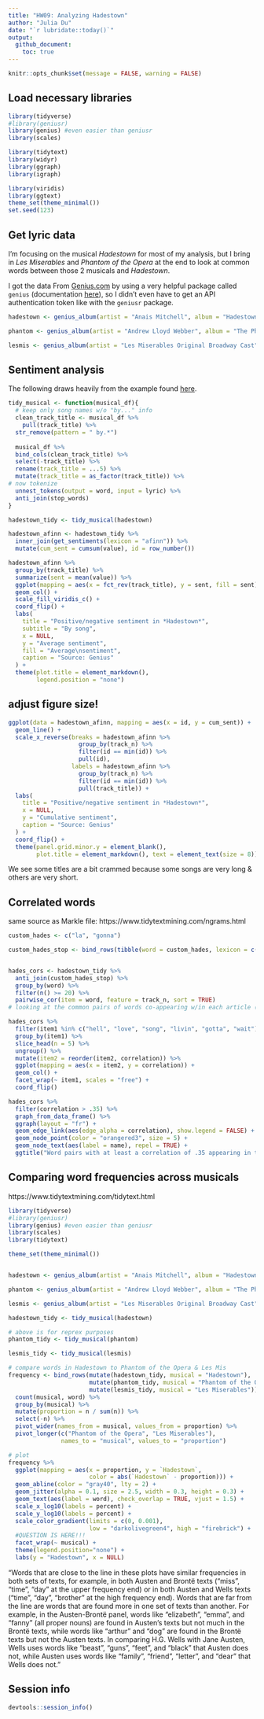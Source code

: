 ```yaml
---
title: "HW09: Analyzing Hadestown"
author: "Julia Du"
date: "`r lubridate::today()`"
output: 
  github_document:
    toc: true
---
```


```r
knitr::opts_chunk$set(message = FALSE, warning = FALSE)
```

## Load necessary libraries

```r
library(tidyverse)
#library(geniusr)
library(genius) #even easier than geniusr
library(scales)

library(tidytext)
library(widyr)
library(ggraph)
library(igraph)

library(viridis)
library(ggtext)
theme_set(theme_minimal())
set.seed(123)
```

## Get lyric data

I'm focusing on the musical *Hadestown* for most of my analysis, but I bring in *Les Miserables* and *Phantom of the Opera* at the end to look at common words between those 2 musicals and *Hadestown*.

I got the data From [Genius.com](https://genius.com) by using a very helpful package called `genius` (documentation [here](https://github.com/JosiahParry/genius)), so I didn't even have to get an API authentication token like with the `geniusr` package.

```r
hadestown <- genius_album(artist = "Anais Mitchell", album = "Hadestown (Original Broadway Cast Recording)")

phantom <- genius_album(artist = "Andrew Lloyd Webber", album = "The Phantom of the Opera (Original London Cast Recording)")

lesmis <- genius_album(artist = "Les Miserables Original Broadway Cast", album = "Les Miserables (1987 Original Broadway Cast)")
```

## Sentiment analysis

The following draws heavily from the example found [here](https://cfss.uchicago.edu/notes/hamilton/#pairs-of-words).

```r
tidy_musical <- function(musical_df){
  # keep only song names w/o "by..." info
  clean_track_title <- musical_df %>%
    pull(track_title) %>%
  str_remove(pattern = " by.*")
  
  musical_df %>%
  bind_cols(clean_track_title) %>%
  select(-track_title) %>%
  rename(track_title = ...5) %>%
  mutate(track_title = as_factor(track_title)) %>%
# now tokenize
  unnest_tokens(output = word, input = lyric) %>%
  anti_join(stop_words)
}

hadestown_tidy <- tidy_musical(hadestown)

hadestown_afinn <- hadestown_tidy %>%
  inner_join(get_sentiments(lexicon = "afinn")) %>%
  mutate(cum_sent = cumsum(value), id = row_number())

hadestown_afinn %>%
  group_by(track_title) %>%
  summarize(sent = mean(value)) %>%
  ggplot(mapping = aes(x = fct_rev(track_title), y = sent, fill = sent)) +
  geom_col() +
  scale_fill_viridis_c() +
  coord_flip() +
  labs(
    title = "Positive/negative sentiment in *Hadestown*",
    subtitle = "By song",
    x = NULL,
    y = "Average sentiment",
    fill = "Average\nsentiment",
    caption = "Source: Genius"
  ) +
  theme(plot.title = element_markdown(),
        legend.position = "none")
```

## adjust figure size!

```r
ggplot(data = hadestown_afinn, mapping = aes(x = id, y = cum_sent)) +
  geom_line() +
  scale_x_reverse(breaks = hadestown_afinn %>%
                    group_by(track_n) %>%
                    filter(id == min(id)) %>%
                    pull(id),
                  labels = hadestown_afinn %>%
                    group_by(track_n) %>%
                    filter(id == min(id)) %>%
                    pull(track_title)) +
  labs(
    title = "Positive/negative sentiment in *Hadestown*",
    x = NULL,
    y = "Cumulative sentiment",
    caption = "Source: Genius"
  ) +
  coord_flip() +
  theme(panel.grid.minor.y = element_blank(),
        plot.title = element_markdown(), text = element_text(size = 8))
```

We see some 
titles are a bit crammed because some songs are very long & others are very short. 

## Correlated words

same source as Markle file: https://www.tidytextmining.com/ngrams.html


```r
custom_hades <- c("la", "gonna")

custom_hades_stop <- bind_rows(tibble(word = custom_hades, lexicon = c("custom")), stop_words)


hades_cors <- hadestown_tidy %>%
  anti_join(custom_hades_stop) %>%
  group_by(word) %>%
  filter(n() >= 20) %>%
  pairwise_cor(item = word, feature = track_n, sort = TRUE)
# looking at the common pairs of words co-appearing w/in each article (as defined by recent_order)

hades_cors %>%
  filter(item1 %in% c("hell", "love", "song", "livin", "gotta", "wait")) %>%
  group_by(item1) %>%
  slice_head(n = 5) %>%
  ungroup() %>%
  mutate(item2 = reorder(item2, correlation)) %>%
  ggplot(mapping = aes(x = item2, y = correlation)) +
  geom_col() +
  facet_wrap(~ item1, scales = "free") +
  coord_flip()

hades_cors %>%
  filter(correlation > .35) %>%
  graph_from_data_frame() %>%
  ggraph(layout = "fr") +
  geom_edge_link(aes(edge_alpha = correlation), show.legend = FALSE) +
  geom_node_point(color = "orangered3", size = 5) +
  geom_node_text(aes(label = name), repel = TRUE) +
  ggtitle("Word pairs with at least a correlation of .35 appearing in the same song")
```

## Comparing word frequencies across musicals

https://www.tidytextmining.com/tidytext.html

```r
library(tidyverse)
#library(geniusr)
library(genius) #even easier than geniusr
library(scales)
library(tidytext)

theme_set(theme_minimal())


hadestown <- genius_album(artist = "Anais Mitchell", album = "Hadestown (Original Broadway Cast Recording)")

phantom <- genius_album(artist = "Andrew Lloyd Webber", album = "The Phantom of the Opera (Original London Cast Recording)")

lesmis <- genius_album(artist = "Les Miserables Original Broadway Cast", album = "Les Miserables (1987 Original Broadway Cast)")

hadestown_tidy <- tidy_musical(hadestown)

# above is for reprex purposes
phantom_tidy <- tidy_musical(phantom)

lesmis_tidy <- tidy_musical(lesmis)

# compare words in Hadestown to Phantom of the Opera & Les Mis
frequency <- bind_rows(mutate(hadestown_tidy, musical = "Hadestown"),
                       mutate(phantom_tidy, musical = "Phantom of the Opera"),
                       mutate(lesmis_tidy, musical = "Les Miserables")) %>% 
  count(musical, word) %>%
  group_by(musical) %>%
  mutate(proportion = n / sum(n)) %>% 
  select(-n) %>%
  pivot_wider(names_from = musical, values_from = proportion) %>%
  pivot_longer(c("Phantom of the Opera", "Les Miserables"), 
               names_to = "musical", values_to = "proportion")

# plot
frequency %>%
  ggplot(mapping = aes(x = proportion, y = `Hadestown`, 
                       color = abs(`Hadestown` - proportion))) +
  geom_abline(color = "gray40", lty = 2) +
  geom_jitter(alpha = 0.1, size = 2.5, width = 0.3, height = 0.3) +
  geom_text(aes(label = word), check_overlap = TRUE, vjust = 1.5) +
  scale_x_log10(labels = percent) +
  scale_y_log10(labels = percent) +
  scale_color_gradient(limits = c(0, 0.001), 
                       low = "darkolivegreen4", high = "firebrick") +
  #QUESTION IS HERE!!!
  facet_wrap(~ musical) +
  theme(legend.position="none") +
  labs(y = "Hadestown", x = NULL)
```    

"Words that are close to the line in these plots have similar frequencies in both sets of texts, for example, in both Austen and Brontë texts (“miss”, “time”, “day” at the upper frequency end) or in both Austen and Wells texts (“time”, “day”, “brother” at the high frequency end). Words that are far from the line are words that are found more in one set of texts than another. For example, in the Austen-Brontë panel, words like “elizabeth”, “emma”, and “fanny” (all proper nouns) are found in Austen’s texts but not much in the Brontë texts, while words like “arthur” and “dog” are found in the Brontë texts but not the Austen texts. In comparing H.G. Wells with Jane Austen, Wells uses words like “beast”, “guns”, “feet”, and “black” that Austen does not, while Austen uses words like “family”, “friend”, “letter”, and “dear” that Wells does not."

## Session info

```r
devtools::session_info()
```
